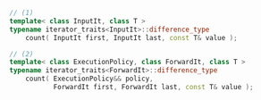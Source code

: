 ```cpp
// (1)
template< class InputIt, class T >
typename iterator_traits<InputIt>::difference_type
    count( InputIt first, InputIt last, const T& value );

// (2)
template< class ExecutionPolicy, class ForwardIt, class T >
typename iterator_traits<ForwardIt>::difference_type
    count( ExecutionPolicy&& policy,
           ForwardIt first, ForwardIt last, const T& value );
```
